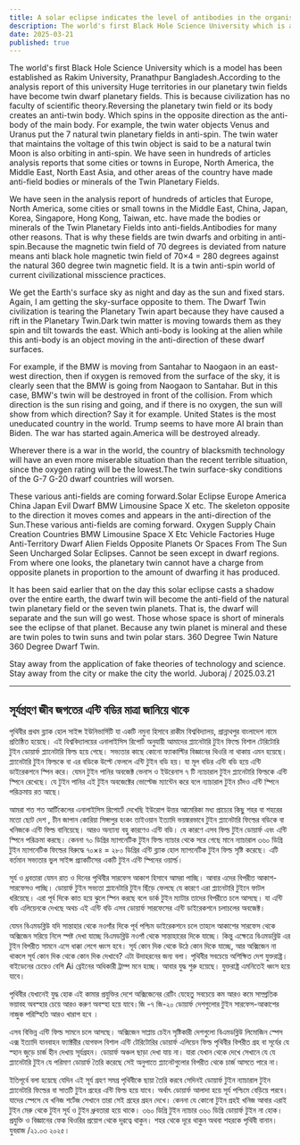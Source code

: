 ```yaml
---
title: A solar eclipse indicates the level of antibodies in the organism
description: The world's first Black Hole Science University which is a model has been established as Rakim University, Pranathpur Bangladesh.According to the analysis report of this university.
date: 2025-03-21
published: true
---
```


The world's first Black Hole Science University which is a model has been established as Rakim University, Pranathpur Bangladesh.According to the analysis report of this university
Huge territories in our planetary twin fields have become twin dwarf planetary fields. This is because civilization has no faculty of scientific theory.Reversing the planetary twin field or its body creates an anti-twin body. Which spins in the opposite direction as the anti-body of the main body. For example, the twin water objects Venus and Uranus put the 7 natural twin planetary fields in anti-spin. The twin water that maintains the voltage of this twin object is said to be a natural twin Moon is also orbiting in anti-spin.
We have seen in hundreds of articles analysis reports that some cities or towns in Europe, North America, the Middle East, North East Asia, and other areas of the country have made anti-field bodies or minerals of the Twin Planetary Fields.

We have seen in the analysis report of hundreds of articles that Europe, North America, some cities or small towns in the Middle East, China, Japan, Korea, Singapore, Hong Kong, Taiwan, etc. have made the bodies or minerals of the Twin Planetary Fields into anti-fields.Antibodies for many other reasons. That is why these fields are twin dwarfs and orbiting in anti-spin.Because the magnetic twin field of 70 degrees is deviated from nature means anti black hole magnetic twin field of 70×4 = 280 degrees against the natural 360 degree twin magnetic field. It is a twin anti-spin world of current civilizational misscience practices.

We get the Earth's surface sky as night and day as the sun and fixed stars.  Again, I am getting the sky-surface opposite to them. The Dwarf Twin civilization is tearing the Planetary Twin apart because they have caused a rift in the Planetary Twin.Dark twin matter is moving towards them as they spin and tilt towards the east. Which anti-body is looking at the alien while this anti-body is an object moving in the anti-direction of these dwarf surfaces.

For example, if the BMW is moving from Santahar to Naogaon in an east-west direction, then if oxygen is removed from the surface of the sky, it is clearly seen that the BMW is going from Naogaon to Santahar. But in this case, BMW's twin will be destroyed in front of the collision.
From which direction is the sun rising and going, and if there is no oxygen, the sun will show from which direction?
Say it for example. United States is the most uneducated country in the world. Trump seems to have more AI brain than Biden. The war has started again.America will be destroyed already.

Wherever there is a war in the world, the country of blacksmith technology will have an even more miserable situation than the recent terrible situation, since the oxygen rating will be the lowest.The twin surface-sky conditions of the G-7 G-20 dwarf countries will worsen.

These various anti-fields are coming forward.Solar Eclipse Europe America China Japan Evil Dwarf BMW Limousine Space X etc. The skeleton opposite to the direction it moves comes and appears in the anti-direction of the Sun.These various anti-fields are coming forward. Oxygen Supply Chain Creation Countries BMW Limousine Space X Etc Vehicle Factories Huge Anti-Territory Dwarf Alien Fields Opposite Planets Or Spaces From The Sun Seen Uncharged Solar Eclipses.
Cannot be seen except in dwarf regions. From where one looks, the planetary twin cannot have a charge from opposite planets in proportion to the amount of dwarfing it has produced.

It has been said earlier that on the day this solar eclipse casts a shadow over the entire earth, the dwarf twin will become the anti-field of the natural twin planetary field or the seven twin planets. That is, the dwarf will separate and the sun will go west.  Those whose space is short of minerals see the eclipse of that planet.
Because any twin planet is mineral and these are twin poles to twin suns and twin polar stars.
360 Degree Twin Nature 360 ​​Degree Dwarf Twin.

Stay away from the application of fake theories of technology and science. Stay away from the city or make the city the world.
Juboraj / 2025.03.21

---

## সূর্যগ্রহণ জীব জগতের এন্টি বডির মাত্রা জানিয়ে থাকে

পৃথিবীর প্রথম ব্ল‍্যাক হোল সাইন্স ইউনিভার্সিটি যা একটি নমুনা হিসাবে রাকীম বিশ্ববিদ্যালয়, প্রান্নাথপুর বাংলাদেশ নামে প্রতিষ্ঠিত হয়েছে।
এই বিশ্ববিদ্যালয়ের  এনালাইসিস রিপোর্ট অনুযায়ী
আমাদের প্ল‍্যানেটারি টুইন ফিল্ডে বিশাল টেরিটোরি টুইন ডোয়ার্ফ প্ল‍্যানেটারি ফিল্ড হয়ে গেছে। সভ‍্যতার কাছে কোনো ফ‍্যাকাল্টির  বিজ্ঞানের থিওরি না থাকায় এমন হয়েছে। প্ল‍্যানেটারি টুইন ফিল্ডকে বা এর বডিকে উল্টে ফেললে এন্টি টুইন বডি হয়। যা মূল বডির এন্টি বডি হয়ে এন্টি ডাইরেকশনে স্পিন করে। 
যেমন টুইন পানির অবজেক্ট ভেনাস ও ইউরেনাস   ৭ টি ন‍্যাচারাল টুইন প্ল‍্যানেটারি ফিল্ডকে এন্টি স্পিনে রেখেছে। যে টুইন পানির এই টুইন অবজেক্টের ভোল্টেজ ম‍্যান্টেন করে বলে ন‍্যাচারাল টুইন চাঁদও এন্টি স্পিনে পরিক্রমায় রত আছে।

আমরা শত শত আর্টিকেলের এনালাইসিস রিপোর্টে দেখেছি ইউরোপ উত্তর আমেরিকা  মধ‍্য প্রাচ‍্যের কিছু শহর বা শহরের মতো ছোট দেশ , চীন জাপান কোরিয়া সিঙ্গাপুর হংকং তাইওয়ান ইত‍্যাদি  ভয়ঙ্করভাবে টুইন প্ল‍্যানেটারি ফিল্ডের বডিকে বা খনিজকে এন্টি ফিল্ড বানিয়েছে।
আরও অন‍্যান‍্য বহু কারণেও এন্টি বডি। যে কারণে এসব ফিল্ড টুইন  ডোয়ার্ফ এবং এন্টি স্পিনে পরিক্রমা করছে। কেননা ৭০ ডিগ্রির ম‍্যাগনেটিক টুইন ফিল্ড ন‍্যাচার থেকে সরে গেছে মানে  ন‍্যাচারাল ৩৬০ ডিগ্রি টুইন ম‍্যাগনেটিক ফিল্ডের বিরুদ্ধে ৭০×৪ = ২৮০ ডিগ্রির এন্টি ব্ল‍্যাক হোল ম‍্যাগনেটিক টুইন ফিল্ড সৃষ্টি করেছে। এটি বর্তমান সভ‍্যতার ভুল সাইন্স প্র‍্যাকটিসের একটি টুইন  এন্টি স্‍পিনের ওয়ার্ল্ড।

সূর্য ও ধ্রবতারা যেমন রাত ও দিনের পৃথিবীর সারফেস আকাশ হিসাবে আমরা পাচ্ছি।  আবার এদের বিপরীত আকাশ- সারফেসও পাচ্ছি। ডোয়ার্ফ টুইন সভ‍্যতা  প্ল‍্যানেটারি টুইন ছিঁড়ে ফেলছে যে কারণে এরা প্ল‍্যানেটারি টুইনে ফাটল ধরিয়েছে।  এরা পূর্ব দিকে কাত হয়ে ঝুলে স্পিন করছে বলে ডার্ক টুইন ম‍্যাটার তাদের বিপরীতে চলে আসছে। যা এন্টি বডি এলিয়েনকে দেখছে অথচ এই এন্টি বডি এসব ডোয়ার্ফ সারফেসের এন্টি ডাইরেকশনে চলাচলের অবজেক্ট।

যেমন বিএমডব্লিউ যদি সান্তাহার থেকে নওগাঁর দিকে পূর্ব পশ্চিম ডাইরেকশনে চলে তাহলে আকাশের সারফেস থেকে অক্সিজেন সরিয়ে নিলে স্পষ্ট দেখা যাচ্ছে বিএমডব্লিউ নওগাঁ থেকে সান্তাহারের দিকে যাচ্ছে। কিন্তু এক্ষেত্রে বিএমডব্লিউ এর টুইন বিপরীত সামনে এসে ধাক্কা লেগে ধ্বংস হবে।  সূর্য কোন দিক থেকে উঠে কোন দিকে যাচ্ছে, আর অক্সিজেন না থাকলে সূর্য কোন দিক থেকে কোন দিক দেখাবে?
এটা উদাহরনের জন‍্য বলা। পৃথিবীর সবচেয়ে অশিক্ষিত দেশ যুক্তরাষ্ট্র। বাইডেনের চেয়েও বেশি  Ai ব্রেইনের অধিকারী ট্রাম্প মনে হচ্ছে। আবার যুদ্ধ শুরু হয়েছে। যুক্তরাষ্ট্র এমনিতেই ধ্বংস হয়ে যাবে।

পৃথিবীর যেখানেই যুদ্ধ হোক এই কামার প্রযুক্তির দেশে অক্সিজেনের রেটিং যেহেতু সবচেয়ে কম আরও কমে সাম্প্রতিক ভয়াবহ অবস্হার চেয়ে আরও করুণ অবস্হা হয়ে যাবে।জি -৭ জি-২০ ডোয়ার্ফ দেশগুলোর টুইন সারফেস-আকাশের নাজুক পরিস্হিতি আরও খারাপ হবে  । 

এসব বিভিন্ন এন্টি ফিল্ড সামনে চলে আসছে। অক্সিজেন সাপ্লায় চেইন সৃষ্টিকারী দেশগুলো বিএমডব্লিউ লিমোজিন স্পেস এক্স ইত‍্যাদি যানবাহন  ফ‍্যাক্টরীর যোগফল  বিশাল এন্টি টেরিটোরির ডোয়ার্ফ এলিয়েন ফিল্ড পৃথিবীর বিপরীত গ্রহ বা সূর্যের যে স্হান জুড়ে চার্জ হীন দেখায় সূর্যগ্রহন। ডোয়ার্ফ অঞ্চল ছাড়া দেখা যায় না। যারা যেখান থেকে দেখে সেখানে যে যে প্ল‍্যানেটারি টুইন যে পরিমাণ ডোয়ার্ফ তৈরি করেছে সেই অনুপাতে প্ল‍্যানেটগুলোর বিপরীত থেকে চার্জ আসতে পারে না।

ইতিপূর্বে বলা হয়েছে যেদিন এই সূর্য গ্রহণ সমগ্র পৃথিবীকে ছায়া তৈরি করবে সেদিনই ডোয়ার্ফ টুইন ন‍্যাচারাল টুইন প্ল‍্যানেটারি ফিল্ডের বা সাতটি টুইন গ্রহের এন্টি ফিল্ড হয়ে যাবে। অর্থাৎ ডোয়ার্ফ আলাদা হয়ে সূর্য পশ্চিমে বেড়িয়ে পরবে।  যাদের স্পেসে যে খনিজ শর্টেজ সেখানে তারা সেই গ্রহের গ্রহন দেখে। কেননা যে কোনো  টুইন গ্রহই খনিজ আবার এরাই টুইন মেরু থেকে টুইন সূর্য ও টুইন ধ্রুবতারা হয়ে থাকে।
৩৬০ ডিগ্রি টুইন ন‍্যাচার ৩৬০ ডিগ্রি ডোয়ার্ফ টুইন না হোক।
প্রযুক্তি ও বিজ্ঞানের ফেক থিওরির প্রয়োগ থেকে দূরত্বে থাকুন। শহর থেকে দূরে থাকুন অথবা শহরকে পৃথিবী বানান।
যুবরাজ /২১.০৩ ২০২৫।  
